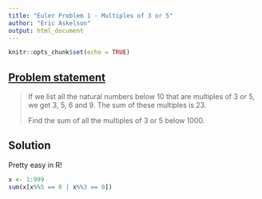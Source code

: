 ---
title: "Euler Problem 1 - Multiples of 3 or 5"
author: "Eric Askelson"
output: html_document
---

```{r setup, include=FALSE}
knitr::opts_chunk$set(echo = TRUE)
```

## [Problem statement](https://projecteuler.net/problem=1)

> If we list all the natural numbers below 10 that are multiples of 3 or 5, we get 3, 5, 6 and 9. The sum of these multiples is 23.
>
> Find the sum of all the multiples of 3 or 5 below 1000.


## Solution
Pretty easy in R!

```{r}

x <- 1:999
sum(x[x%%5 == 0 | x%%3 == 0])

```
